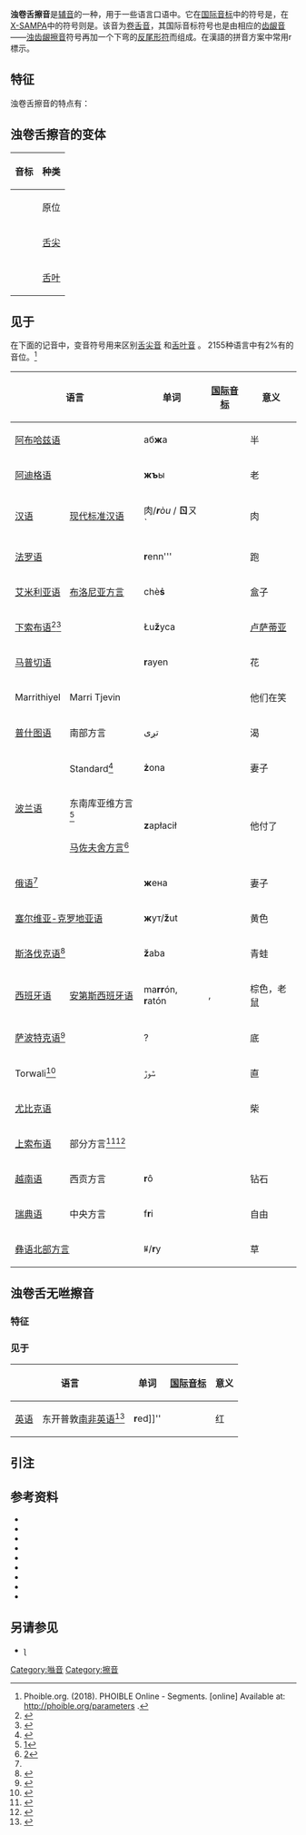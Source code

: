 {{Infobox IPA
|ipa symbol=ʐ
|ipa number=137
|decimal=656
|xsampa=z`
|kirshenbaum=z.
|braille=dd
|braille2=z
|imagefile=Voiced retroflex fricative (vector).svg
|imagesize=150px
}}
'''浊卷舌擦音'''是[[辅音|辅音]]的一种，用于一些语言口语中。它在[[国际音标|国际音标]]中的符号是{{IPA|{{尖括号|ʐ}}}}，在[[X-SAMPA|X-SAMPA]]中的符号则是{{尖括号|<tt>z`</tt>}}。该音为[[卷舌音|卷舌音]]，其国际音标符号也是由相应的[[齿龈音|齿龈音]]——[[浊齿龈擦音|浊齿龈擦音]]符号{{IPA|{{尖括号|z}}}}再加一个下弯的[[反尾形符|反尾形符]]而组成。在漢語的拼音方案中常用r標示。

==特征==
浊卷舌擦音的特点有：
{{擦音}}
{{捲舌音}}
{{濁音}}
{{口腔輔音}}
{{中央輔音}}
{{肺部氣流音}}

==浊卷舌擦音的变体==
{| border="1" cellspacing="0" cellpadding="4"
! 音标 !! 种类
|-
| style="font-size:24px" align="center"| {{IPA|ʐ}} || 原位 {{IPA|ʐ}}
|-
| style="font-size:24px" align="center"| {{IPA|ʐ̺}} || [[舌尖|舌尖]] {{IPA|ʐ}}
|-
| style="font-size:24px" align="center"| {{IPA|ʐ̻}} || [[舌叶|舌叶]] {{IPA|ʐ}}
|}

==见于==
在下面的记音中，变音符号用来区别[[舌尖音|舌尖音]] {{IPA|[ʐ̺]}}和[[舌叶音|舌叶音]] {{IPA|[ʐ̻]}}。
2155种语言中有2%有{{IPA|[ʐ]}}的音位。<ref>Phoible.org. (2018). PHOIBLE Online - Segments. [online] Available at: http://phoible.org/parameters {{Wayback|url=http://phoible.org/parameters |date=20210211154925 }}.</ref>

{| class="wikitable"
! colspan="2" |语言!!单词!! [[国际音标|国际音标]]!! 意义 !! 注释
|-
| colspan="2" | [[阿布哈兹语|阿布哈兹语]] ||аб'''ж'''а|| {{IPA|[ˈabʐa]}}||半||参见[[阿布哈兹语音系|阿布哈兹语音系]] 
|-
| colspan="2" | [[阿迪格语|阿迪格语]] || '''жъ'''ы|| {{Audio-IPA|Zheaaa2.ogg|[ʐ̻ə]}}||老||舌叶音。
|-
| [[汉语|汉语]]|| [[现代标准汉语|现代标准汉语]]||肉/'''''r'''òu'' / '''ㄖ'''ㄡˋ|| {{Audio-IPA|Zh-ròu.ogg|[ʐoʊ̯˥˩]}}||肉||也可能是[[浊卷舌近音|浊卷舌近音]] {{IPA|[ɻ]}}。参见[[现代标准汉语音系|现代标准汉语音系]]
|-
| colspan="2" | [[法罗语|法罗语]] || '''r'''enn''' || {{IPA|[ʐɛn]}}||跑||
|-
| [[艾米利亚语|艾米利亚语]] || [[布洛尼亚方言|布洛尼亚方言]] || chè'''ṡ''' || {{IPA|[ˈkɛːʐ]}} 
|盒子||舌尖音；可能是{{IPAblink|z̺|z̺ʲ}}或{{IPAblink|ʒ}}。
|-
| colspan="2" | [[下索布语|下索布语]]<ref name="sewc">{{Harvcoltxt|Šewc-Schuster|1984|pp=40–41}}</ref><ref>{{Harvcoltxt|Zygis|2003|pp=180–181, 190–191}}</ref> ||Łu'''ž'''yca|| {{IPA|[ˈwuʐɨt͡sa]}} || [[卢萨蒂亚|卢萨蒂亚]] ||
|-
| colspan="2" | [[马普切语|马普切语]]{{sfnp|Sadowsky|Painequeo|Salamanca|Avelino|2013|p=90}} ||'''r'''ayen|| {{IPA|[ʐɜˈjën]}} ||花||可能是{{IPAblink|ɻ}}或{{IPAblink|ɭ}}{{sfnp|Sadowsky|Painequeo|Salamanca|Avelino|2013|p=90}}
|-
| Marrithiyel || Marri Tjevin || colspan="2" align="center"| {{IPA|[wiˈɲaʐu]}}||他们在笑||清浊不构成对立。
|-
| [[普什图语|普什图语]] ||南部方言||تږى|| {{IPA|[ˈtəʐai]}}||渴||参见[[普什图语音系|普什图语音系]]
|-
| rowspan="3" | [[波兰语|波兰语]] || Standard<ref name="Hamann">{{Harvcoltxt|Hamann|2004|p=65}}</ref> ||'''ż'''ona|| {{Audio-IPA|Pl-żona-2.ogg|[ˈʐ̻ɔn̪ä]}} ||妻子|| 清辅音后也被写作{{angbr|rz}}，此时可以被部分使用者读作[[浊齿龈擦颤音|浊齿龈擦颤音]]。<ref>{{Cite web |url=http://www.gwarypolskie.uw.edu.pl/index.php?option=com_content&task=view&id=218&Itemid=58 |title=Archived copy |access-date=2013-11-06 |archive-url=https://www.webcitation.org/6F54JFFro?url=http://www.gwarypolskie.uw.edu.pl/index.php?option=com_content&task=view&id=218&Itemid=58 |archive-date=2013-03-13 |url-status=dead }}</ref> 它被多数波兰学者记为{{IPA|/ʒ/}}。参见[[波兰语音系|波兰语音系]]
|-
| 东南库亚维方言<ref>[https://web.archive.org/web/20131113203509/http://www.gwarypolskie.uw.edu.pl/index.php?option=com_content&task=view&id=862&Itemid=17]</ref> || rowspan="2" |'''z'''apłacił|| rowspan="2" | {{IPA|[ʐäˈpwät͡ɕiw]}} || rowspan="2" |他付了|| rowspan="2" | 见于部分使用者。这是出于{{IPA|/ʐ/}}和{{IPA|/z/}}混同为{{IPAblink|z̪|z}}音变的矫枉过正。
|-
| [[马佐夫舍方言|马佐夫舍方言]]<ref>[https://web.archive.org/web/20131113204558/http://www.gwarypolskie.uw.edu.pl/index.php?option=com_content&task=view&id=79&Itemid=58]</ref>
|- 
| colspan="2" | [[俄语|俄语]]<ref name="Hamann"/> ||'''ж'''ена|| {{Audio-IPA|Ru-жена.ogg|[ʐɨ̞ˈna]}} ||妻子||参见[[俄语音系|俄语音系]]
|-
| colspan="2" | [[塞尔维亚-克罗地亚语|塞尔维亚-克罗地亚语]] ||'''ж'''ут/'''ž'''ut|| {{IPA|[ʐûːt̪]}} ||黄色||通常被记为/ʒ/。参见[[塞尔维亚-克罗地亚语音系|塞尔维亚-克罗地亚语音系]]
|-
| colspan="2" | [[斯洛伐克语|斯洛伐克语]]<ref>{{Harvcoltxt|Hanulíková|Hamann|2010|p=374}}</ref>||'''ž'''aba|| {{IPA|[ˈʐäbä]}} ||青蛙|| 
|-
|[[西班牙语|西班牙语]] || [[安第斯西班牙语|安第斯西班牙语]] || ma'''rr'''ón, '''r'''atón || {{IPA|[maˈʐon]}}, {{IPA|[ʐa'ton]}} ||棕色，老鼠||
|-
| colspan="2" | [[萨波特克语|萨波特克语]]<ref>{{harvcoltxt|Merrill|2008|p=109}}</ref> ||? || {{IPA|[ʐan]}} ||底||
|-
| colspan="2" | Torwali<ref>{{Harvcoltxt|Lunsford|2001|pp=16–20}}</ref> ||ݜوڙ|| {{IPA|[ʂuʐ]}} ||直||
|-
| colspan="2" | [[尤比克语|尤比克语]] ||colspan="2" align="center"| {{IPA|[ʐa]}}||柴||参见[[尤比克语音系|尤比克语音系]]
|-
| [[上索布语|上索布语]] ||部分方言<ref>{{Harvcoltxt|Šewc-Schuster|1984|p=41}}</ref><ref>{{Harvcoltxt|Zygis|2003|p=180}}</ref> ||  || || ||在[[霍耶斯韦达|霍耶斯韦达]]北部的村庄方言使用；标准语里和{{IPAblink|ʒ}}对立。<ref name="sewc"/>参见[[上索布语音系|上索布语音系]]
|-
| [[越南语|越南语]]||西贡方言|| '''r'''ô|| {{IPA|[ʐow]}}||钻石||参见[[越南語音系|越南語音系]]
|-
| [[瑞典语|瑞典语]]||中央方言||f'''r'''i|| {{IPA|[fʐi]}}||自由||/ɹ/的同位异音。也可能被发成[r]或[ɾ]。参见[[瑞典語音系|瑞典語音系]]
|-
| colspan="2" | [[彝语北部方言|彝语北部方言]] ||ꏜ/'''r'''y|| {{IPA|[ʐʐ̩˧]}}||草||
|}

==浊卷舌无咝擦音==
{{Infobox IPA
|above=浊卷舌无咝擦音
|ipa symbol=ɻ̝
|ipa symbol2=ɻ˔
|ipa number=152 429
|xsampa=r\`_r
}}

=== 特征 ===
{{retroflex}}
{{voiced}}
{{oral}}
{{central articulation}}
{{pulmonic}}

=== 见于 ===
{| class="wikitable"
! colspan="2" | 语言 !! 单词 !! [[国际音标|国际音标]]!! 意义 !! 注释
|-
| [[英语|英语]] || 东开普敦[[南非英语|南非英语]]<ref name="sowl165">{{Harvcoltxt|Ladefoged|Maddieson|1996|p=165}}</ref> || '''r'''ed]]'' || {{IPA|[ɻ˔ed]}} ||红||舌尖音；typical realization of {{IPA|/r/}} in that region.<ref name="sowl165"/>参见[[南非英语音系|南非英语音系]]
|}

==引注==
{{reflist}}

==参考资料==
{{refbegin|2}}
* {{citation
|last=Canepari
|first=Luciano
|year=1992
|title=Il MªPi – Manuale di pronuncia italiana
|trans-title=Handbook of Italian Pronunciation
|language=it
|location=Bologna
|publisher=Zanichelli
|isbn=88-08-24624-8
}}
* {{citation
 |last        = Hamann
 |first       = Silke
 |year        = 2004
 |title       = Retroflex fricatives in Slavic languages
 |journal     = Journal of the International Phonetic Association
 |volume      = 34
 |issue       = 1
 |pages       = 53–67
 |doi         = 10.1017/S0025100304001604
 |url         = http://www.fon.hum.uva.nl/silke/articles/Hamann%202004.pdf
 |deadurl     = yes
 |archiveurl  = https://web.archive.org/web/20150414230437/http://www.fon.hum.uva.nl/silke/articles/Hamann%202004.pdf
 |archivedate = 2015年4月14日
 |df          = 
}}
* {{citation
|last=Hanulíková
|first=Adriana
|last2=Hamann
|first2=Silke
|year=2010
|title=Slovak
|journal=Journal of the International Phonetic Association
|volume=40
|issue=3
|pages=373–378
|doi=10.1017/S0025100310000162
|url=http://www.fon.hum.uva.nl/silke/articles/Hanulikova&Hamann_2010.pdf
|accessdate=2022-01-08
|archive-date=2019-12-16
|archive-url=https://web.archive.org/web/20191216082836/http://www.fon.hum.uva.nl/silke/articles/Hanulikova%26Hamann_2010.pdf
|dead-url=no
}}
* {{SOWL}}
* {{citation
|last=Lunsford
|first=Wayne A.
|title=An overview of linguistic structures in Torwali, a language of Northern Pakistan
|journal=M.A. thesis, University of Texas at Arlington
|year=2001
|url=http://www.fli-online.org/documents/languages/torwali/wayne_lunsford_thesis.pdf
|accessdate=2018-02-10
|archive-date=2021-02-25
|archive-url=https://web.archive.org/web/20210225180028/http://www.fli-online.org/documents/languages/torwali/wayne_lunsford_thesis.pdf
|dead-url=no
}}
* {{citation
|last=Merrill
|first=Elizabeth
|year=2008
|title=Tilquiapan Zapotec
|journal=Journal of the International Phonetic Association
|volume=38
|issue=1
|pages=107–114
|doi=10.1017/S0025100308003344
|url=http://www.balsas-nahuatl.org/mixtec/Christian_articles/Otomanguean/Merrill.pdf
|accessdate=2018-02-10
|archive-date=2019-12-16
|archive-url=https://web.archive.org/web/20191216084338/http://www.balsas-nahuatl.org/mixtec/Christian_articles/Otomanguean/Merrill.pdf
|dead-url=no
}}
* {{citation
|last1=Sadowsky
|first1=Scott
|last2=Painequeo
|first2=Héctor
|last3=Salamanca
|first3=Gastón
|last4=Avelino
|first4=Heriberto
|year=2013
|title=Mapudungun
|journal=Journal of the International Phonetic Association
|volume=43
|issue=1
|pages=87–96
|url=https://www.academia.edu/3234126/Illustrations_of_the_IPA_Mapudungun
|doi=10.1017/S0025100312000369
|accessdate=2018-02-10
|archive-date=2018-11-06
|archive-url=https://web.archive.org/web/20181106214433/http://www.academia.edu/3234126/Illustrations_of_the_IPA_Mapudungun
|dead-url=no
}}
* {{citation
|last=Šewc-Schuster
|first=Hinc
|year=1984
|title=Gramatika hornjo-serbskeje rěče
|place=Budyšin
|publisher=Ludowe nakładnistwo Domowina
}}
* {{citation
|last=Zygis
|first=Marzena
|year=2003
|title=Phonetic and Phonological Aspects of Slavic Sibilant Fricatives
|journal=ZAS Papers in Linguistics
|volume=3
|pages=175–213
|url=http://www.zas.gwz-berlin.de/fileadmin/material/ZASPiL_Volltexte/zp32/zaspil32-zygis.pdf
|access-date=2018-02-10
|archive-url=https://web.archive.org/web/20171011125931/http://www.zas.gwz-berlin.de/fileadmin/material/ZASPiL_Volltexte/zp32/zaspil32-zygis.pdf
|archive-date=2017-10-11
|dead-url=yes
}}
{{refend}}

==另请参见==
*[[ʅ|ʅ]]

{{辅音}}

[[Category:噝音|Category:噝音]]
[[Category:擦音|Category:擦音]]